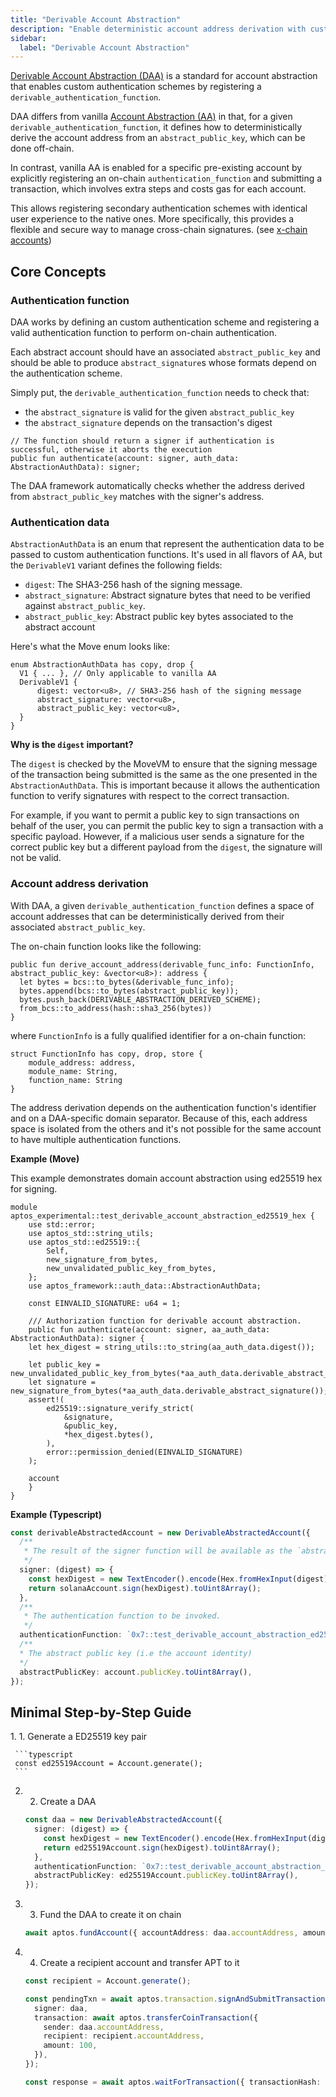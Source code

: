 ```yaml
---
title: "Derivable Account Abstraction"
description: "Enable deterministic account address derivation with custom authentication schemes using Derivable Account Abstraction"
sidebar:
  label: "Derivable Account Abstraction"
---
```



[Derivable Account Abstraction (DAA)](https://github.com/aptos-foundation/AIPs/blob/main/aips/aip-113.md)
is a standard for account abstraction that enables custom authentication schemes by registering a `derivable_authentication_function`.

DAA differs from vanilla [Account Abstraction (AA)](/build/sdks/ts-sdk/account/account-abstraction) in that, for a given `derivable_authentication_function`,
it defines how to deterministically derive the account address from an `abstract_public_key`, which can be done off-chain.

In contrast, vanilla AA is enabled for a specific pre-existing account by explicitly registering an on-chain `authentication_function`
and submitting a transaction, which involves extra steps and costs gas for each account.

This allows registering secondary authentication schemes with identical user experience to the native ones.
More specifically, this provides a flexible and secure way to manage cross-chain signatures. (see [x-chain accounts](/build/sdks/wallet-adapter/x-chain-accounts))

## Core Concepts

### Authentication function

DAA works by defining an custom authentication scheme and registering a valid authentication function to perform on-chain authentication.

Each abstract account should have an associated `abstract_public_key` and should be able to produce `abstract_signature`s
whose formats depend on the authentication scheme.

Simply put, the `derivable_authentication_function` needs to check that:

- the `abstract_signature` is valid for the given `abstract_public_key`
- the `abstract_signature` depends on the transaction's digest

```move
// The function should return a signer if authentication is successful, otherwise it aborts the execution
public fun authenticate(account: signer, auth_data: AbstractionAuthData): signer;
```

The DAA framework automatically checks whether the address derived from `abstract_public_key` matches with the signer's address.

### Authentication data

`AbstractionAuthData` is an enum that represent the authentication data to be passed to custom authentication functions.
It's used in all flavors of AA, but the `DerivableV1` variant defines the following fields:

- `digest`: The SHA3-256 hash of the signing message.
- `abstract_signature`: Abstract signature bytes that need to be verified against `abstract_public_key`.
- `abstract_public_key`: Abstract public key bytes associated to the abstract account

Here's what the Move enum looks like:

```move
enum AbstractionAuthData has copy, drop {
  V1 { ... }, // Only applicable to vanilla AA
  DerivableV1 {
      digest: vector<u8>, // SHA3-256 hash of the signing message
      abstract_signature: vector<u8>,
      abstract_public_key: vector<u8>,
  }
}
```

**Why is the `digest` important?**

The `digest` is checked by the MoveVM to ensure that the signing message of the transaction being submitted is the same as the one presented in the `AbstractionAuthData`. This
is important because it allows the authentication function to verify signatures with respect to the correct transaction.

For example, if you want to permit a public key to sign transactions on behalf of the user, you can permit the public key to sign a transaction with a specific payload.
However, if a malicious user sends a signature for the correct public key but a different payload from the `digest`, the signature will not be valid.

### Account address derivation

With DAA, a given `derivable_authentication_function` defines a space of account addresses that can be deterministically derived from their associated `abstract_public_key`.

The on-chain function looks like the following:

```move
public fun derive_account_address(derivable_func_info: FunctionInfo, abstract_public_key: &vector<u8>): address {
  let bytes = bcs::to_bytes(&derivable_func_info);
  bytes.append(bcs::to_bytes(abstract_public_key));
  bytes.push_back(DERIVABLE_ABSTRACTION_DERIVED_SCHEME);
  from_bcs::to_address(hash::sha3_256(bytes))
}
```

where `FunctionInfo` is a fully qualified identifier for a on-chain function:

```move
struct FunctionInfo has copy, drop, store {
    module_address: address,
    module_name: String,
    function_name: String
}
```

The address derivation depends on the authentication function's identifier and on a DAA-specific domain separator.
Because of this, each address space is isolated from the others and it's not possible for the same account to have multiple
authentication functions.

**Example (Move)**

This example demonstrates domain account abstraction using ed25519 hex for signing.

```move
module aptos_experimental::test_derivable_account_abstraction_ed25519_hex {
    use std::error;
    use aptos_std::string_utils;
    use aptos_std::ed25519::{
        Self,
        new_signature_from_bytes,
        new_unvalidated_public_key_from_bytes,
    };
    use aptos_framework::auth_data::AbstractionAuthData;

    const EINVALID_SIGNATURE: u64 = 1;

    /// Authorization function for derivable account abstraction.
    public fun authenticate(account: signer, aa_auth_data: AbstractionAuthData): signer {
    let hex_digest = string_utils::to_string(aa_auth_data.digest());

    let public_key = new_unvalidated_public_key_from_bytes(*aa_auth_data.derivable_abstract_public_key());
    let signature = new_signature_from_bytes(*aa_auth_data.derivable_abstract_signature());
    assert!(
        ed25519::signature_verify_strict(
            &signature,
            &public_key,
            *hex_digest.bytes(),
        ),
        error::permission_denied(EINVALID_SIGNATURE)
    );

    account
    }
}
```

**Example (Typescript)**

```typescript
const derivableAbstractedAccount = new DerivableAbstractedAccount({
  /**
   * The result of the signer function will be available as the `abstract_signature` field in the `AbstractionAuthData` enum variant.
   */
  signer: (digest) => {
    const hexDigest = new TextEncoder().encode(Hex.fromHexInput(digest).toString());
    return solanaAccount.sign(hexDigest).toUint8Array();
  },
  /**
   * The authentication function to be invoked.
   */
  authenticationFunction: `0x7::test_derivable_account_abstraction_ed25519_hex::authenticate`,
  /**
  * The abstract public key (i.e the account identity)
  */
  abstractPublicKey: account.publicKey.toUint8Array(),
});
```

## Minimal Step-by-Step Guide

<Steps>
  1. 1. Generate a ED25519 key pair

     ```typescript
     const ed25519Account = Account.generate();
     ```

  2. 2. Create a DAA

     ```typescript
     const daa = new DerivableAbstractedAccount({
       signer: (digest) => {
         const hexDigest = new TextEncoder().encode(Hex.fromHexInput(digest).toString());
         return ed25519Account.sign(hexDigest).toUint8Array();
       },
       authenticationFunction: `0x7::test_derivable_account_abstraction_ed25519_hex::authenticate`,
       abstractPublicKey: ed25519Account.publicKey.toUint8Array(),
     });
     ```

  3. 3. Fund the DAA to create it on chain

     ```typescript
     await aptos.fundAccount({ accountAddress: daa.accountAddress, amount: 1000000 });
     ```

  4. 4. Create a recipient account and transfer APT to it

     ```typescript
     const recipient = Account.generate();

     const pendingTxn = await aptos.transaction.signAndSubmitTransaction({
       signer: daa,
       transaction: await aptos.transferCoinTransaction({
         sender: daa.accountAddress,
         recipient: recipient.accountAddress,
         amount: 100,
       }),
     });

     const response = await aptos.waitForTransaction({ transactionHash: pendingTxn.hash });
     ```
</Steps>
